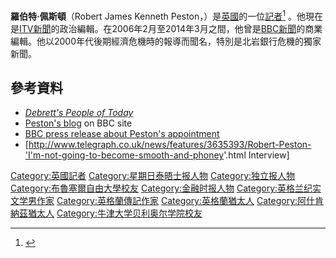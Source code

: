 '''羅伯特·佩斯頓'''（Robert James Kenneth Peston，{{bd|1960年|4月25日}}）是[[英國|英國]]的一位[[記者|記者]]<ref name="Telg1">{{cite news |url=http://www.telegraph.co.uk/portal/main.jhtml?xml=/portal/2008/01/24/ftpeston124.xml |title=Robert Peston: 'I'm not going to become smooth and phoney' |newspaper=The Daily Telegraph |date=24 January 2008 |accessdate=8 October 2008 |location=London |first=Elizabeth |last=Grice |archive-date=2008-03-25 |archive-url=https://web.archive.org/web/20080325060534/http://www.telegraph.co.uk/portal/main.jhtml?xml=%2Fportal%2F2008%2F01%2F24%2Fftpeston124.xml |dead-url=no }}</ref> 。他現在是[[ITV新聞|ITV新聞]]的政治編輯。在2006年2月至2014年3月之間，他曾是[[BBC新聞|BBC新聞]]的商業編輯。他以2000年代後期經濟危機時的報導而聞名，特別是北岩銀行危機的獨家新聞。
==參考資料==
{{Reflist|30em}}
* [https://web.archive.org/web/20130509070609/http://www.debretts.com/people/biographies/browse/p/26244/Robert%20James%20Kenneth+PESTON.aspx ''Debrett's People of Today'']
* [http://www.bbc.co.uk/news/correspondents/robertpeston/ Peston's blog] {{Wayback|url=http://www.bbc.co.uk/news/correspondents/robertpeston/ |date=20201118105235 }} on BBC site
* [https://web.archive.org/web/20090215002535/http://www.bbc.co.uk/pressoffice/biographies/biogs/news/robert_peston.shtml BBC press release about Peston's appointment]
* [http://www.telegraph.co.uk/news/features/3635393/Robert-Peston-'I'm-not-going-to-become-smooth-and-phoney'.html Interview] {{Wayback|url=http://www.telegraph.co.uk/news/features/3635393/Robert-Peston-%27I%27m-not-going-to-become-smooth-and-phoney%27.html |date=20090221185655 }}


{{DEFAULTSORT:Peston, Robert}}
[[Category:英國記者|Category:英國記者]]
[[Category:星期日泰晤士报人物|Category:星期日泰晤士报人物]]
[[Category:独立报人物|Category:独立报人物]]
[[Category:布魯塞爾自由大學校友|Category:布魯塞爾自由大學校友]]
[[Category:金融时报人物|Category:金融时报人物]]
[[Category:英格兰纪实文学男作家|Category:英格兰纪实文学男作家]]
[[Category:英格蘭傳記作家|Category:英格蘭傳記作家]]
[[Category:英格蘭猶太人|Category:英格蘭猶太人]]
[[Category:阿什肯納茲猶太人|Category:阿什肯納茲猶太人]]
[[Category:牛津大学贝利奥尔学院校友|Category:牛津大学贝利奥尔学院校友]]